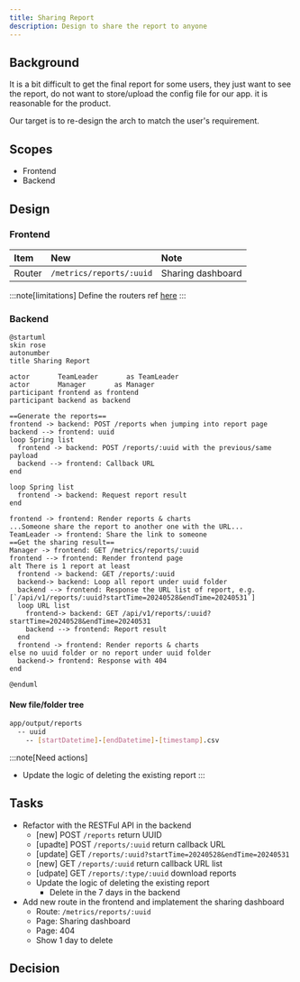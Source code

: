 ```yaml
---
title: Sharing Report
description: Design to share the report to anyone
---
```


## Background

It is a bit difficult to get the final report for some users, they just want to see the report, do not want to store/upload the config file for our app. it is reasonable for the product.

Our target is to re-design the arch to match the user's requirement.

## Scopes

- Frontend
- Backend

## Design

### Frontend

|Item|New|Note|
|:--|:--|:--|
|Router|`/metrics/reports/:uuid`|Sharing dashboard|
:::note[limitations]
Define the routers ref [here](https://reactrouter.com/en/main/start/concepts#defining-routes)
:::

### Backend

```plantuml
@startuml
skin rose
autonumber
title Sharing Report

actor       TeamLeader       as TeamLeader
actor       Manager       as Manager
participant frontend as frontend
participant backend as backend

==Generate the reports==
frontend -> backend: POST /reports when jumping into report page
backend --> frontend: uuid
loop Spring list
  frontend -> backend: POST /reports/:uuid with the previous/same payload
  backend --> frontend: Callback URL
end

loop Spring list
  frontend -> backend: Request report result
end

frontend -> frontend: Render reports & charts
...Someone share the report to another one with the URL...
TeamLeader -> frontend: Share the link to someone
==Get the sharing result==
Manager -> frontend: GET /metrics/reports/:uuid
frontend --> frontend: Render frontend page
alt There is 1 report at least
  frontend -> backend: GET /reports/:uuid
  backend-> backend: Loop all report under uuid folder
  backend --> frontend: Response the URL list of report, e.g.   [`/api/v1/reports/:uuid?startTime=20240528&endTime=20240531`]
  loop URL list
    frontend-> backend: GET /api/v1/reports/:uuid?startTime=20240528&endTime=20240531
    backend --> frontend: Report result
  end
  frontend -> frontend: Render reports & charts
else no uuid folder or no report under uuid folder
  backend-> frontend: Response with 404
end

@enduml
```

#### New file/folder tree

```sh
app/output/reports
  -- uuid
    -- [startDatetime]-[endDatetime]-[timestamp].csv
````

:::note[Need actions]
- Update the logic of deleting the existing report
:::

## Tasks

- Refactor with the RESTFul API in the backend
  - [new]    POST `/reports` return UUID
  - [upadte] POST `/reports/:uuid` return callback URL
  - [update] GET  `/reports/:uuid?startTime=20240528&endTime=20240531`
  - [new]    GET  `/reports/:uuid` return callback URL list
  - [udpate] GET  `/reports/:type/:uuid` download reports
  - Update the logic of deleting the existing report
    - Delete in the 7 days in the backend
- Add new route in the frontend and implatement the sharing dashboard
  - Route: `/metrics/reports/:uuid`
  - Page: Sharing dashboard
  - Page: 404
  - Show 1 day to delete

## Decision
